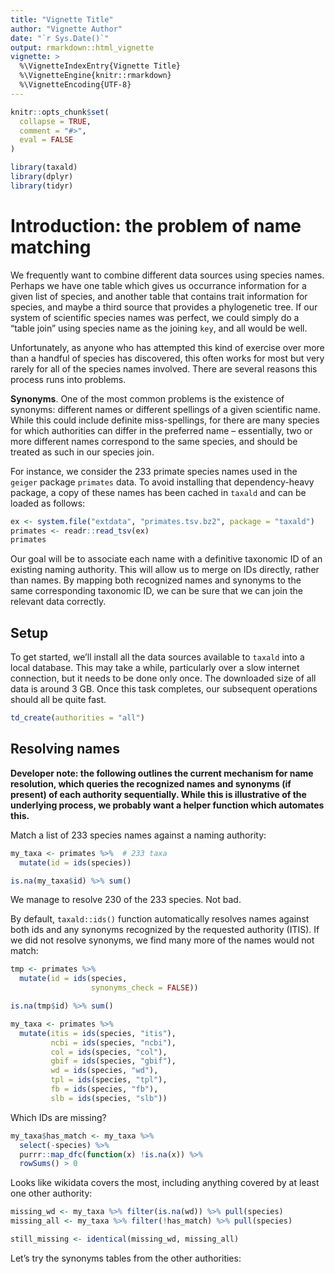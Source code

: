 ```yaml
---
title: "Vignette Title"
author: "Vignette Author"
date: "`r Sys.Date()`"
output: rmarkdown::html_vignette
vignette: >
  %\VignetteIndexEntry{Vignette Title}
  %\VignetteEngine{knitr::rmarkdown}
  %\VignetteEncoding{UTF-8}
---
```


```r
knitr::opts_chunk$set(
  collapse = TRUE,
  comment = "#>",
  eval = FALSE
)
```



```r
library(taxald)
library(dplyr)
library(tidyr)
```



# Introduction: the problem of name matching

We frequently want to combine different data sources using species names.  Perhaps we have one table which gives us occurrance information for a given list of species, and another table that contains trait information for species, and maybe a third source that provides a phylogenetic tree.  If our system of scientific species names was perfect, we could simply do a "table join" using species name as the joining `key`, and all would be well. 

Unfortunately, as anyone who has attempted this kind of exercise over more than a handful of species has discovered, this often works for most but very rarely for all of the species names involved.  There are several reasons this process runs into problems.  

**Synonyms**.  One of the most common problems is the existence of synonyms: different names or different spellings of a given scientific name.  While this could include definite miss-spellings, for there are many species for which authorities can differ in the preferred name -- essentially, two or more different names correspond to the same species, and should be treated as such in our species join.  


For instance, we consider the 233 primate species names used in the `geiger` package `primates` data.  To avoid installing that dependency-heavy package, a copy of these names has been cached in `taxald` and can be loaded as follows: 

```r
ex <- system.file("extdata", "primates.tsv.bz2", package = "taxald")
primates <- readr::read_tsv(ex)
primates
```

Our goal will be to associate each name with a definitive taxonomic ID of an existing naming authority.  This will allow us to merge on IDs directly, rather than names.  By mapping both recognized names and synonyms to the same corresponding taxonomic ID, we can be sure that we can join the relevant data correctly.


## Setup

To get started, we'll install all the data sources available to `taxald` into a local database. This may take a while, particularly over a slow internet connection, but it needs to be done only once.  The downloaded size of all data is around 3 GB.  Once this task completes, our subsequent operations should all be quite fast.  

```r
td_create(authorities = "all")
```


## Resolving names

**Developer note: the following outlines the current mechanism for name resolution, which queries the recognized names and synonyms (if present) of each authority sequentially.  While this is illustrative of the underlying process, we probably want a helper function which automates this.**

Match a list of 233 species names against a naming authority:  


```r
my_taxa <- primates %>%  # 233 taxa
  mutate(id = ids(species)) 

is.na(my_taxa$id) %>% sum()
```
We manage to resolve 230 of the 233 species.  Not bad.  


By default, `taxald::ids()` function automatically resolves names against both ids and any synonyms recognized by the requested authority (ITIS). If we did not resolve synonyms, we find many more of the names would not match: 

```r
tmp <- primates %>%  
  mutate(id = ids(species, 
                  synonyms_check = FALSE)) 

is.na(tmp$id) %>% sum()
```




```r

my_taxa <- primates %>%  
  mutate(itis = ids(species, "itis"),
         ncbi = ids(species, "ncbi"),
         col = ids(species, "col"),
         gbif = ids(species, "gbif"),
         wd = ids(species, "wd"),
         tpl = ids(species, "tpl"),
         fb = ids(species, "fb"),
         slb = ids(species, "slb")) 

```

Which IDs are missing?

```r
my_taxa$has_match <- my_taxa %>% 
  select(-species) %>%
  purrr::map_dfc(function(x) !is.na(x)) %>% 
  rowSums() > 0
```

Looks like wikidata covers the most, including anything covered by at least one other authority: 

```r
missing_wd <- my_taxa %>% filter(is.na(wd)) %>% pull(species)
missing_all <- my_taxa %>% filter(!has_match) %>% pull(species)

still_missing <- identical(missing_wd, missing_all)

```

Let's try the synonyms tables from the other authorities: 
